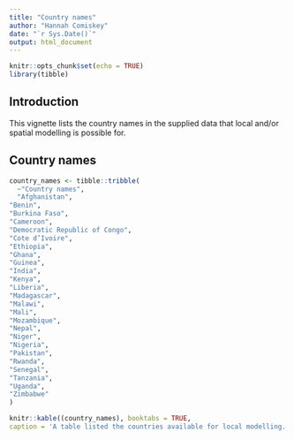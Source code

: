```yaml
---
title: "Country names"
author: "Hannah Comiskey"
date: "`r Sys.Date()`"
output: html_document
---
```


```r
knitr::opts_chunk$set(echo = TRUE)
library(tibble)
```

## Introduction 
This vignette lists the country names in the supplied data that local and/or spatial modelling is possible for.

## Country names

```r
country_names <- tibble::tribble(
  ~"Country names",
  "Afghanistan",
"Benin",        
"Burkina Faso", 
"Cameroon",     
"Democratic Republic of Congo",
"Cote d’Ivoire",
"Ethiopia",     
"Ghana",        
"Guinea",       
"India",        
"Kenya",        
"Liberia",      
"Madagascar",   
"Malawi",       
"Mali",         
"Mozambique",  
"Nepal",       
"Niger",       
"Nigeria",     
"Pakistan",    
"Rwanda",      
"Senegal",     
"Tanzania",    
"Uganda",      
"Zimbabwe"
)

knitr::kable((country_names), booktabs = TRUE,
caption = 'A table listed the countries available for local modelling.')
```




